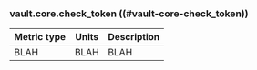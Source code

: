 ### vault.core.check_token ((#vault-core-check_token))

Metric type | Units | Description
----------- | ----- | -----------
BLAH     | BLAH    | BLAH